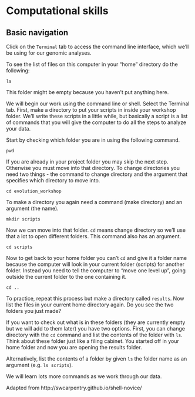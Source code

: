 # Computational skills

## Basic navigation

Click on the `Terminal` tab to access the command line interface, which we'll be using for our genomic analyses.

To see the list of files on this computer in your "home" directory do the following:

```
ls
```

This folder might be empty because you haven't put anything here.

We will begin our work using the command line or shell.
Select the Terminal tab.
First, make a directory to put your scripts in inside your workshop folder.
We'll write these scripts in a little while, but basically a script is a list of commands that you will give the computer to do all the steps to analyze your data.

Start by checking which folder you are in using the following command.

```
pwd
```

If you are already in your project folder you may skip the next step.
Otherwise you must move into that directory. 
To change directories you need two things - the command to change directory and the argument that specifies which directory to move into.

```
cd evolution_workshop
```

To make a directory you again need a command (make directory) and an argument (the name). 

```
mkdir scripts 
```

Now we can move into that folder.
`cd` means change directory so we'll use that a lot to open different folders.
This command also has an argument.

```
cd scripts 
```

Now to get back to your home folder you can't `cd` and give it a folder name because
the computer will look in your current folder (scripts) for another folder.
Instead you need to tell the computer to "move one level up", going outside the current folder to the one containing it.

```
cd ..
```

To practice, repeat this process but make a directory called `results`.
Now list the files in your current home directory again.
Do you see the two folders you just made?

If you want to check out what is in these folders (they are currently empty but we will add to them later)
you have two options.
First, you can change directory with the `cd` command and list the contents of the folder with `ls`.
Think about these folder just like a filing cabinet.
You started off in your home folder and now you are opening the results folder.

Alternatively, list the contents of a folder by given `ls` the folder name as an argument (e.g. `ls scripts`).

We will learn lots more commands as we work through our data.


Adapted from  http://swcarpentry.github.io/shell-novice/

